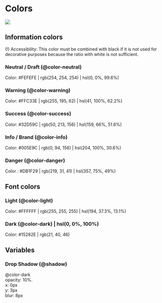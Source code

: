 
<Meta title="Style/Colors" />

# Colors

![](./stories/img/colors/colors.png)

## Information colors

(!) Accessibility: This color must be combined with black if it is not used for decorative purposes because the ratio with white is not sufficient.

### Neutral / Draft (@color-neutral)

Color: #FEFEFE | rgb(254, 254, 254) | hsl(0, 0%, 99.6%)

### Warning (@color-warning)

Color: #FFC33E | rgb(255, 195, 62) | hsl(41, 100%, 62.2%)

### Success (@color-success)

Color: #32D59C | rgb(50, 213, 156) | hsl(159, 66%, 51.6%)

### Info / Brand (@color-info)

Color: #005E9C | rgb(0, 94, 156) | hsl(204, 100%, 30.6%)

### Danger (@color-danger)

Color : #DB1F29 | rgb(219, 31, 41) | hsl(357, 75%, 49%)

## Font colors

### Light (@color-light)

Color: #FFFFFF | rgb(255, 255, 255) | hsl(194, 37.3%, 13.1%)

### Dark (@color-dark) | hsl(0, 0%, 100%)

Color: #15282E | rgb(21, 40, 46)

## Variables

### Drop Shadow (@shadow)

@color-dark  
opacity: 10%.  
x: 0px  
y: 3px  
blur: 8px
